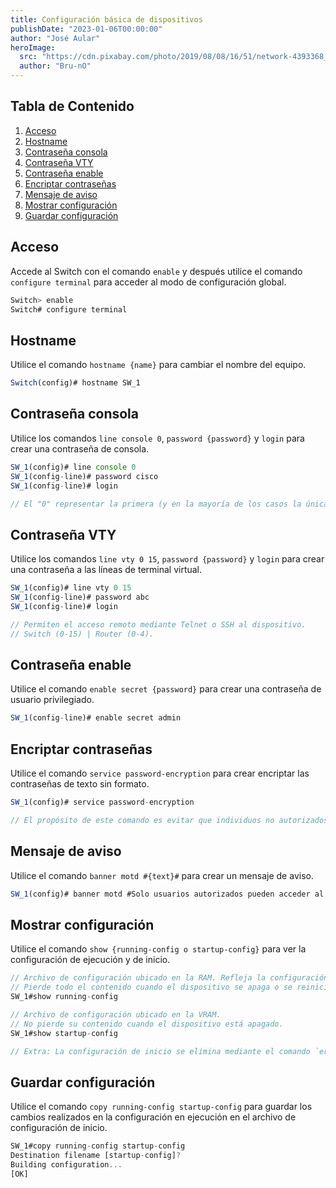 ---
title: Configuración básica de dispositivos
publishDate: "2023-01-06T00:00:00"
author: "José Aular"
heroImage:
  src: "https://cdn.pixabay.com/photo/2019/08/08/16/51/network-4393368_960_720.jpg"
  author: "Bru-nO"
---

## Tabla de Contenido

1.  [Acceso](/notes/configuracion-basica-dispositivos#acceso)
2.  [Hostname](/notes/configuracion-basica-dispositivos#hostname)
3.  [Contraseña consola](/notes/configuracion-basica-dispositivos#contraseña-consola)
4.  [Contraseña VTY](/notes/configuracion-basica-dispositivos#contraseña-vty)
5.  [Contraseña enable](/notes/configuracion-basica-dispositivos#contraseña-enable)
6.  [Encriptar contraseñas](/notes/configuracion-basica-dispositivos#encriptar-contraseñas)
7.  [Mensaje de aviso](/notes/configuracion-basica-dispositivos#mensaje-de-aviso)
8.  [Mostrar configuración](/notes/configuracion-basica-dispositivos#mostrar-configuración)
9.  [Guardar configuración](/notes/configuracion-basica-dispositivos#guardar-configuración)

## Acceso

Accede al Switch con el comando `enable` y después utilice el comando `configure terminal` para acceder al modo de configuración global.

```js
Switch> enable
Switch# configure terminal
```

## Hostname

Utilice el comando `hostname {name}` para cambiar el nombre del equipo.

```js
Switch(config)# hostname SW_1
```

## Contraseña consola

Utilice los comandos `line console 0`, `password {password}` y `login` para crear una contraseña de consola.

```js
SW_1(config)# line console 0
SW_1(config-line)# password cisco
SW_1(config-line)# login

// El "0" representar la primera (y en la mayoría de los casos la única) interfaz de consola.
```

## Contraseña VTY

Utilice los comandos `line vty 0 15`, `password {password}` y `login` para crear una contraseña a las líneas de terminal virtual.

```js
SW_1(config)# line vty 0 15
SW_1(config-line)# password abc
SW_1(config-line)# login

// Permiten el acceso remoto mediante Telnet o SSH al dispositivo.
// Switch (0-15) | Router (0-4).
```

## Contraseña enable

Utilice el comando `enable secret {password}` para crear una contraseña de usuario privilegiado.

```js
SW_1(config-line)# enable secret admin
```

## Encriptar contraseñas

Utilice el comando `service password-encryption` para crear encriptar las contraseñas de texto sin formato.

```js
SW_1(config)# service password-encryption

// El propósito de este comando es evitar que individuos no autorizados vean las contraseñas en el archivo de configuración.
```

## Mensaje de aviso

Utilice el comando `banner motd #{text}#` para crear un mensaje de aviso.

```js
SW_1(config)# banner motd #Solo usuarios autorizados pueden acceder al equipo#
```

## Mostrar configuración

Utilice el comando `show {running-config o startup-config}` para ver la configuración de ejecución y de inicio.

```js
// Archivo de configuración ubicado en la RAM. Refleja la configuración actual.
// Pierde todo el contenido cuando el dispositivo se apaga o se reinicia.
SW_1#show running-config

// Archivo de configuración ubicado en la VRAM.
// No pierde su contenido cuando el dispositivo está apagado.
SW_1#show startup-config

// Extra: La configuración de inicio se elimina mediante el comando `erase startup-config`
```

## Guardar configuración

Utilice el comando `copy running-config startup-config` para guardar los cambios realizados en la configuración en ejecución en el archivo de configuración de inicio.

```js
SW_1#copy running-config startup-config
Destination filename [startup-config]?
Building configuration...
[OK]
```
